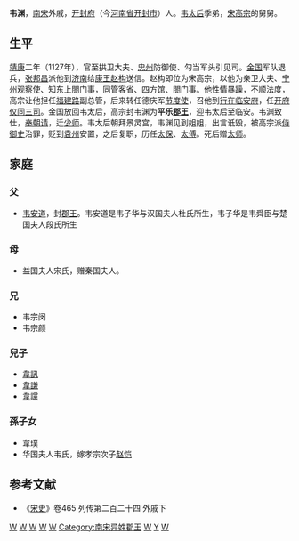 '''韦渊'''，[[南宋|南宋]]外戚，[[开封府|开封府]]（今[[河南省|河南省]][[开封市|开封市]]）人。[[顯仁皇后|韦太后]]季弟，[[宋高宗|宋高宗]]的舅舅。
== 生平 ==
[[靖康|靖康]]二年（1127年），官至拱卫大夫、[[忠州_(唐朝)|忠州]]防御使、勾当军头引见司。[[金国|金国]]军队退兵，[[张邦昌|张邦昌]]派他到[[济南|济南]]给[[康王|康王]][[赵构|赵构]]送信。赵构即位为宋高宗，以他为亲卫大夫、[[宁州|宁州]][[观察使|观察使]]、知东上閤门事，同管客省、四方馆、閤门事。他性情暴躁，不顺法度，高宗让他担任[[福建路|福建路]]副总管，后来转任德庆军[[节度使|节度使]]，召他到[[行在|行在]][[临安府_(浙江)|临安府]]，任[[开府仪同三司|开府仪同三司]]。金国放回韦太后，高宗封韦渊为'''平乐[[郡王|郡王]]'''，迎韦太后至临安。韦渊致仕，[[奉朝请|奉朝请]]，迁[[少师|少师]]。韦太后朝拜景灵宫，韦渊见到姐姐，出言诋毁，被高宗派[[侍御史|侍御史]]治罪，贬到[[袁州|袁州]]安置，之后复职，历任[[太保|太保]]、[[太傅|太傅]]。死后赠[[太师|太师]]。

==家庭==
===父===
*[[韦安道|韦安道]]，封[[郡王|郡王]]。韦安道是韦子华与汉国夫人杜氏所生，韦子华是韦舜臣与楚国夫人段氏所生

===母===
*益国夫人宋氏，赠秦国夫人。
===兄===
*韦宗闵
*韦宗颜
===兒子===
*[[韋訊_(宋朝)|韋訊]]
*[[韋謙_(宋朝)|韋謙]]
*[[韋讜|韋讜]]

===孫子女===
*韋璞
*华国夫人韦氏，嫁孝宗次子[[赵恺|赵恺]]

== 参考文献 ==
*《[[宋史|宋史]]》卷465 列传第二百二十四 外戚下

[[Category:宋朝外戚|W]]
[[Category:宋朝节度使|W]]
[[Category:宋朝太傅|W]]
[[Category:宋朝三孤|W]]
[[Category:宋朝太保|W]]
[[Category:南宋异姓郡王|Category:南宋异姓郡王]]
[[Category:南宋追赠太师|W]]
[[Category:韦姓|Y]]
[[Category:开封人|W]]